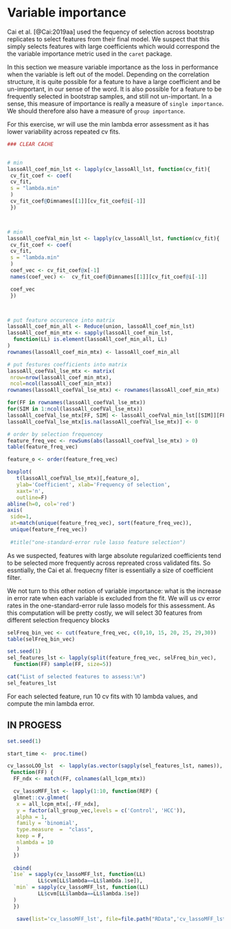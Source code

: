 # Variable importance  {#variable-importance}

Cai et al. [@Cai:2019aa] used the fequency of selection across
bootstrap replicates to select features from their final model.
We suspect that this simply selects features with large coefficients
which would correspond the the variable importance metric
used in the `caret` package.  

In this section we measure variable importance as the loss in performance when the variable is left out
of the model.  Depending on the correlation structure, it is quite possible
for a feature to have a large coefficient and be un-important, in our sense of the word.
It is also possible for a feature to be frequently selected in bootstrap samples, and
still not un-important.  In a sense, this measure of importance is really a measure
of `single importance`.  We should therefore also have a measure of `group importance`.

For this exercise, wr will use the min lambda error assessment as it has
lower variability across repeated cv fits.

```r
### CLEAR CACHE


# min
lassoAll_coef_min_lst <- lapply(cv_lassoAll_lst, function(cv_fit){
 cv_fit_coef <- coef(
 cv_fit,
 s = "lambda.min"
 )
 cv_fit_coef@Dimnames[[1]][cv_fit_coef@i[-1]]
 })



# min
lassoAll_coefVal_min_lst <- lapply(cv_lassoAll_lst, function(cv_fit){
 cv_fit_coef <- coef(
 cv_fit,
 s = "lambda.min"
 )
 coef_vec <- cv_fit_coef@x[-1]
 names(coef_vec) <-  cv_fit_coef@Dimnames[[1]][cv_fit_coef@i[-1]]

 coef_vec
 })



# put feature occurence into matrix
lassoAll_coef_min_all <- Reduce(union, lassoAll_coef_min_lst)
lassoAll_coef_min_mtx <- sapply(lassoAll_coef_min_lst, 
  function(LL) is.element(lassoAll_coef_min_all, LL)
)
rownames(lassoAll_coef_min_mtx) <- lassoAll_coef_min_all

# put festures coefficients into matrix
lassoAll_coefVal_lse_mtx <- matrix(
 nrow=nrow(lassoAll_coef_min_mtx), 
 ncol=ncol(lassoAll_coef_min_mtx))
rownames(lassoAll_coefVal_lse_mtx) <- rownames(lassoAll_coef_min_mtx)

for(FF in rownames(lassoAll_coefVal_lse_mtx))
for(SIM in 1:ncol(lassoAll_coefVal_lse_mtx))
lassoAll_coefVal_lse_mtx[FF, SIM] <- lassoAll_coefVal_min_lst[[SIM]][FF]
lassoAll_coefVal_lse_mtx[is.na(lassoAll_coefVal_lse_mtx)] <- 0

```


```r

# order by selection frequencey
feature_freq_vec <- rowSums(abs(lassoAll_coefVal_lse_mtx) > 0)
table(feature_freq_vec)

feature_o <- order(feature_freq_vec)

boxplot(
   t(lassoAll_coefVal_lse_mtx)[,feature_o], 
   ylab='Coefficient', xlab='Frequency of selection',
   xaxt='n', 
   outline=F)
abline(h=0, col='red')
axis(
 side=1, 
 at=match(unique(feature_freq_vec), sort(feature_freq_vec)),
 unique(feature_freq_vec))
 
 #title("one-standard-error rule lasso feature selection")

```

As we suspected, features with large absolute regularized coefficients tend to
be selected more frequently across repreated cross validated fits.   So essntially,
the Cai et al. frequecny filter is essentially a size of coefficient filter.

We not turn to this other notion of variable importance: what is the increase in
error rate when each variable is excluded from the fit.  We will us cv error rates in
the one-standard-error rule lasso models for this assessment.  As this computation
will be pretty costly, we will select 30 features from different
selection frequency blocks

```r

selFreq_bin_vec <- cut(feature_freq_vec, c(0,10, 15, 20, 25, 29,30))
table(selFreq_bin_vec)

set.seed(1)
sel_features_lst <- lapply(split(feature_freq_vec, selFreq_bin_vec),
  function(FF) sample(FF, size=5))

cat("List of selected features to assess:\n")
sel_features_lst

```


For each selected feature, run 10 cv fits with 10 lambda values, and compute the 
min lambda error.


## IN PROGESS {-}


```r

set.seed(1)

start_time <-  proc.time()

cv_lassoLOO_lst  <- lapply(as.vector(sapply(sel_features_lst, names)),
 function(FF) {
  FF_ndx <- match(FF, colnames(all_lcpm_mtx))

  cv_lassoMFF_lst <- lapply(1:10, function(REP) {
  glmnet::cv.glmnet(
   x = all_lcpm_mtx[,-FF_ndx],
   y = factor(all_group_vec,levels = c('Control', 'HCC')),
   alpha = 1,
   family = 'binomial',
   type.measure  =  "class",
   keep = F,
   nlambda = 10
   )
  })
 
  cbind(
 `1se` = sapply(cv_lassoMFF_lst, function(LL) 
          LL$cvm[LL$lambda==LL$lambda.1se]),
  `min` = sapply(cv_lassoMFF_lst, function(LL)
          LL$cvm[LL$lambda==LL$lambda.1se])
  )
  })

   save(list='cv_lassoMFF_lst', file=file.path("RData",'cv_lassoMFF_lst'))

```


